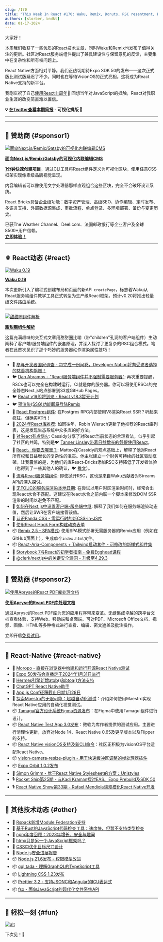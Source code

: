 ```yaml
---
slug: /170
title: "This Week In React #170: Waku, Remix, Donuts, RSC resentment, React 19, Aria Components, Storybook, Postgres Components, hydration, streams, VisionOS, atob, Maestro, Orbit, Tamagui, VisionCamera..."
authors: [slorber, bndkt]
date: 01-17-2024
---
```


大家好！

本周我们收获了一些优质的React技术文章，同时Waku和Remix也发布了值得关注的更新。社区对React服务端组件提出了兼具建设性与保留意见的反馈，主要集中在复杂性和所有权问题上。

React Native方面相对平静。我们正热切期待Expo SDK 50的发布——这次正式版比测试版延迟了不少。同时也在等待VisionOS的正式亮相，这将成为React Native支持的新平台。

我刚庆祝了自己[使用React十周年](https://twitter.com/sebastienlorber/status/1747307299356447148)🙉 回想当年对JavaScript的抵触，React对我职业生涯的改变简直难以置信。

<!-- truncate -->

**💡 [在Twitter查看本期简报](https://slo.im/thread) - 可视化排版 🎨**

---


<Support />

---

## 💸 赞助商 {#sponsor1}

[![面向Next.js/Remix/Gatsby的可视化内联编辑CMS](/emails/issues/169/reactbricks.jpg)](https://reactbricks.com?utm_source=twir&utm_campaign=twir_2024&utm_medium=email)

**[面向Next.js/Remix/Gatsby的可视化内联编辑CMS](https://reactbricks.com?utm_source=twir&utm_campaign=twir_2024&utm_medium=email)**

[**1分钟快速创建项目**](https://reactbricks.com/sign-up?utm_source=twir&utm_campaign=twir_2024&utm_medium=email)，通过CLI工具将React组件定义为可视化区块，使用任意CSS框架实现像素级品牌视觉呈现。

内容编辑者可以像使用文字处理器那样直观组合这些区块，完全不会破坏设计系统。

React Bricks具备企业级功能：数字资产管理、高级SEO、协作编辑、定时发布、多语言支持、外部数据源集成、审批流程、单点登录、多环境部署、备份与变更历史。

已获The Weather Channel、Deel.com、法国邮政银行等企业客户及全球8500+用户信赖。  
[**立即体验！**](https://reactbricks.com/sign-up?utm_source=twir&utm_campaign=twir_2024&utm_medium=email)

---

## ⚛️ React动态 {#react}

[![Waku 0.19](/emails/issues/170/waku.jpg)](https://waku.gg/blog/introducing-create-pages)

**[Waku 0.19](https://waku.gg/blog/introducing-create-pages)**

本次更新引入了编程式创建布局和页面的新API `createPage`，标志着Waku从React服务端组件教学工具正式转型为生产级React框架。预计v0.20将推出轻量级文件路由系统。

---

[![甜甜圈组件解析](/emails/issues/170/donuts.jpg)](https://frontendatscale.com/blog/donut-components/)

**[甜甜圈组件解析](https://frontendatscale.com/blog/donut-components/)**

这篇充满趣味的交互式文章用甜甜圈比喻（带"children"孔洞的客户端组件）生动阐释了客户端/服务端组件的嵌套原理，并深入探讨了更复杂的RSC组合模式。笔者在此首次见识了那个巧妙的服务器动作渲染属性技巧！

---

- 💸 [参与开发者国家调查 - 每完成一份问卷，Developer Nation将向受访者选择的慈善机构捐赠！](https://developereconomics.net/?member_id=thisweekinreact&utm_medium=nl_ad4)
- 🐦 [Dan Abramov - "React服务端组件并不强制需要服务器"](https://twitter.com/dan_abramov2/status/1745795274977493317): 再次重要提醒，RSCs也可以完全在构建时运行，CI就是你的服务器。你可以将使用RSCs的完全静态Next.js站点部署到S3或GitHub Pages。
- 🐦 [React v19即将到来 - React v18.3暂无计划](https://twitter.com/sebastienlorber/status/1747633798374625525)
- 🐦 [预渲染(SSG)功能即将登陆Remix](https://twitter.com/brophdawg11/status/1747402216925704684)
- 👀 [React Postgres组件](https://react-postgres-components.vercel.app/): 在Postgres RPC内部使用V8渲染React SSR？听起来疯狂，但确实可行！
- 📜 [2024年React库推荐](https://www.robinwieruch.de/react-libraries/): 如同往年，Robin Wieruch更新了他推荐的React库列表，这是发现生态系统中众多库的好方法。
- 📜 [对React有点恼火](https://blog.cassidoo.co/post/annoyed-at-react/): Cassidy分享了对React当前状态的合理看法，似乎引起了社区的共鸣，特别是🐦 [Tanner Linsley带着日益增长的怨恨使用React](https://twitter.com/tannerlinsley/status/1746970043836158330)。
- 📜 [React，你要去哪里？](https://dev.to/matfrana/react-where-are-you-going-5284): Matteo在Cassidy的观点基础上，解释了他对React所有权和日益增长的复杂性的沮丧。他主张建立一个财务可持续的社区驱动框架。让我震惊的是，为他们的库React-Bricks添加RSC支持降低了开发者体验（也得到了一些其他人的确认，🐦 [推文](https://twitter.com/sebastienlorber/status/1747643069460021405)）。
- 📜 [流与React服务端组件](https://minimalistweb.dev/p/streams-and-react-server-components): 即使抛开RSC，这也是来自Waku贡献者对Streams API的深入探讨。
- 📜 [无FOUC的服务端渲染本地日期](https://blog.6nok.org/server-side-rendering-local-dates-without-fouc/): 在尝试以用户时区渲染时间时，经常会出现React水合不匹配。这建议在React水合之前内联一个脚本来修改DOM SSR渲染的时间以避免不匹配。
- 📜 [如何在Next.js中设置客户端-服务端中继](https://ericbureltech.hashnode.dev/how-to-setup-client-server-relaying-in-nextjs): 解释了我们如何在服务端渲染动态值，然后让SWR在客户端接管该值。
- 📜 [认识Panda CSS - 零运行时的新CSS-in-JS库](https://www.telerik.com/blogs/say-hello-panda-css-new-css-js-library-zero-runtime)
- 📜 [使用React Hook Form构建动态表单](https://claritydev.net/blog/build-dynamic-forms-react-hook-form)
- 📦 [Remix 2.5 - SPA模式](https://github.com/remix-run/remix/blob/main/CHANGELOG.md#v250): 使用SPA模式部署无需服务器的Remix应用（例如在GitHub页面上），生成单个`index.html`文件。
- 📦 [React-Aria-Components + Tailwind启动套件 - 可修改的新样式组件集](https://react-spectrum.adobe.com/react-aria/getting-started.html#starter-kits)
- 🎥 [Storybook 7与React的初学者指南 - 免费Egghead课程](https://egghead.io/courses/a-beginner-s-guide-to-storybook-7-with-react-56f61ecf)
- 🔐 [@clerk/nextjs中的关键安全漏洞 - 升级至4.29.3](https://clerk.com/changelog/2024-01-12)

<SubscribeFormEmbed placement="middle" />

---

## 💸 赞助商 {#sponsor2}

[![使用Apryse的React PDF库处理文档](/emails/issues/170/apryse.jpg)](https://bit.ly/3He15PD)

**[使用Apryse的React PDF库处理文档](https://bit.ly/3He15PD)**

通过Apryse的React PDF库为您的应用程序带来变革。无缝集成卓越的跨平台文档查看体验，支持Web、移动端和桌面端。可对PDF、Microsoft Office文档、视频、图像、HTML等多种格式进行查看、编辑、密文遮盖及批注操作。

立即开启[免费试用](https://apryse.com/form/contact-sales?utm_source=email%20newsletter&utm_medium=email&utm_campaign=cta%20button)。

---

## 📱 React-Native {#react-native}

- 💸 [Moropo - 直接在浏览器中构建和运行开源React Native测试](https://www.moropo.com?utm_source=newsletter&utm_medium=emails&utm_campaign=twir-20240117)
- 👀 [Expo 50发布会直播定于2024年1月31日举行](https://www.youtube.com/watch?v=cKFSVUo3AnI)
- 👀 [Hermes引擎新增atob()和btoa()方法支持](https://github.com/facebook/hermes/commit/d2177c31b271e92d1725742605b53d7f6e8acf3e)
- 👀 [ChatGPT React Native助手](https://chat.openai.com/g/g-S9qpp72cb-react-native-buddy)
- 📅 [App.js Conf征稿截止日期1月28日](https://appjs.co/#CFP)
- 📜 [探索Maestro的无限可能：超越自动化测试](https://www.bam.tech/article/unlocking-new-possibilities-with-maestro-beyond-automated-testing)：介绍如何使用Maestro实现React Native应用的自动化视觉测试。
- 📦 [Tamagui官方设计系统Figma资源发布](https://www.figma.com/community/file/1326593766534421119/tamagui-v1-2-0)：在Figma中使用Tamagui组件进行设计。
- 📦 [React Native Test App 3.0发布](https://github.com/microsoft/react-native-test-app/releases/tag/3.0.0)：微软为库作者提供的测试应用。主要进行清理性更新，放弃对Node 14、React Native 0.65及更早版本以及Flipper的支持。
- 📦 [React Native visionOS支持及新CLI命令](https://github.com/callstack/react-native-visionos)：社区正积极为visionOS平台适配React Native。
- 📦 [vision-camera-resize-plugin - 用于快速缓冲区调整的帧处理器插件](https://github.com/mrousavy/vision-camera-resize-plugin)
- 📦 [Expo Orbit 1.0.2发布](https://expo.dev/orbit)
- 🎥 [Simon Grimm - 优于React Native Stylesheet的方案：Unistyles](https://www.youtube.com/watch?v=OT5hQbvGRW8)
- 🎙️ [Rocket Ship第25期 - 与Kadi Kraman探讨EAS、Expo Prebuild及SDK 50](https://podcast.galaxies.dev/episodes/025-eas-expo-prebuild-sdk-50-with-kadi-kraman)
- 🎙️ [React Native Show第33期 - Rafael Mendiola谈规模化React Native开发](https://www.callstack.com/podcasts/react-native-at-scale-with-rafael-mendiola)

---

## 🔀 其他技术动态 {#other}

- 📜 [Rspack新增Module Federation支持](https://www.rspack.dev/blog/module-federation-added-to-rspack.html)
- 📜 [基于Rust的JavaScript代码检查工具：速度快，但暂不支持类型检查](https://www.joshuakgoldberg.com/blog/rust-based-javascript-linters-fast-but-no-typed-linting-right-now/)
- 📜 [npm年度回顾：2023年增长、安全与趣闻](https://socket.dev/blog/2023-npm-retrospective)
- 📜 [htmx只是另一个JavaScript框架吗？](https://htmx.org/essays/is-htmx-another-javascript-framework/)
- 📜 [CSS中优化目标尺寸设计](https://ishadeed.com/article/target-size/)
- 📜 [Node.js安全进展报告](https://openjsf.org/blog/nodejs-security-progress-report-january24?utm_content=278704719&utm_medium=social&utm_source=twitter&hss_channel=tw-91985735)
- 📦 [Node.js 21.6发布 - 权限模型改进](https://nodejs.org/en/blog/release/v21.6.0)
- 📦 [gql.tada - 理解GraphQL的TypeScript工具](https://github.com/0no-co/gql.tada)
- 📦 [Lightning CSS 1.23发布](https://github.com/parcel-bundler/lightningcss/releases/tag/v1.23.0)
- 📦 [Prettier 3.2 - 支持JSONC和Angular的ICU表达式](https://prettier.io/blog/2024/01/12/3.2.0)
- 📦 [fsx - 面向JavaScript的现代化文件系统API](https://humanwhocodes.com/blog/2024/01/fsx-modern-filesystem-api-javascript/)

---

## 🤭 轻松一刻 {#fun}

[![alt](/emails/issues/170/meme.jpg)](https://twitter.com/tlakomy/status/1745394119889801454?s=20)

下次见！👋